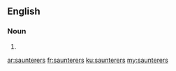 ==English==

===Noun===
{{head|en|noun plural form}}

# {{plural of|saunterer|lang=en}}

[[ar:saunterers]]
[[fr:saunterers]]
[[ku:saunterers]]
[[my:saunterers]]